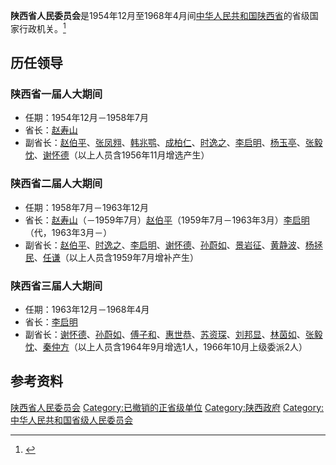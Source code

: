 '''陕西省人民委员会'''是1954年12月至1968年4月间[[中华人民共和国|中华人民共和国]][[陕西省|陕西省]]的省级国家行政机关。<ref>{{Cite book|title=中华人民共和国职官志|author=何虎生, 李耀东, 向常福主编|publisher=中国社会出版社|year=2003|isbn=9787800883934|location=北京|pages=}}</ref>

== 历任领导 ==
=== 陕西省一届人大期间 ===
* 任期：1954年12月－1958年7月
* 省长：[[赵寿山|赵寿山]]
* 副省长：[[赵伯平|赵伯平]]、[[张凤翙|张凤翙]]、[[韩兆鹗|韩兆鹗]]、[[成柏仁|成柏仁]]、[[时逸之|时逸之]]、[[李啟明_(1915年)|李启明]]、[[杨玉亭|杨玉亭]]、[[张毅忱|张毅忱]]、[[谢怀德_(1915年)|谢怀德]]（以上人员含1956年11月增选产生）

=== 陕西省二届人大期间 ===
* 任期：1958年7月－1963年12月
* 省长：[[赵寿山|赵寿山]]（－1959年7月）{{to}}[[赵伯平|赵伯平]]（1959年7月－1963年3月）{{to}}[[李啟明_(1915年)|李启明]]（代，1963年3月－）
* 副省长：[[赵伯平|赵伯平]]、[[时逸之|时逸之]]、[[李啟明_(1915年)|李启明]]、[[谢怀德_(1915年)|谢怀德]]、[[孙蔚如|孙蔚如]]、[[景岩征|景岩征]]、[[黄静波_(政治人物)|黄静波]]、[[杨拯民|杨拯民]]、[[任谦|任谦]]（以上人员含1959年7月增补产生）

=== 陕西省三届人大期间 ===
* 任期：1963年12月－1968年4月
* 省长：[[李啟明_(1915年)|李启明]]
* 副省长：[[谢怀德_(1915年)|谢怀德]]、[[孙蔚如|孙蔚如]]、[[傅子和|傅子和]]、[[惠世恭|惠世恭]]、[[苏资琛|苏资琛]]、[[刘邦显|刘邦显]]、[[林茵如|林茵如]]、[[张毅忱|张毅忱]]、[[秦仲方|秦仲方]]（以上人员含1964年9月增选1人，1966年10月上级委派2人）

== 参考资料 ==
{{reflist}}

{{陕西行政长官}}

[[Category:陕西省人民委员会|]]
[[Category:已撤销的正省级单位|Category:已撤销的正省级单位]]
[[Category:陕西政府|Category:陕西政府]]
[[Category:中华人民共和国省级人民委员会|Category:中华人民共和国省级人民委员会]]